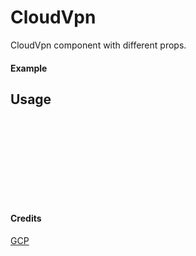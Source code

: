 
<Meta of={CloudVpn} title="GCP/CloudVpn" />

# CloudVpn

CloudVpn component with different props.

#### Example

<Canvas of={CloudVpn.Primary} />

## Usage

```ts
import { CloudVpn } from "yadl-ui";

const Example = () => {
  return (
      <CloudVpn />
  );
};

export default Example;
```

#### Credits
[GCP](https://cloud.google.com/icons)
